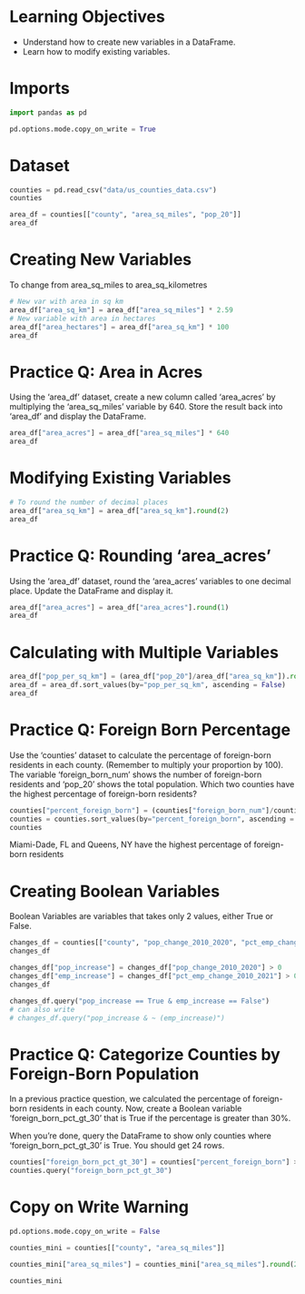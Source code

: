 
# Learning Objectives

- Understand how to create new variables in a DataFrame.
- Learn how to modify existing variables.

# Imports

```python
import pandas as pd

pd.options.mode.copy_on_write = True
```

# Dataset

```python
counties = pd.read_csv("data/us_counties_data.csv")
counties
```


```python
area_df = counties[["county", "area_sq_miles", "pop_20"]]
area_df
```

# Creating New Variables
To change from area_sq_miles to area_sq_kilometres
```python
# New var with area in sq km
area_df["area_sq_km"] = area_df["area_sq_miles"] * 2.59
# New variable with area in hectares
area_df["area_hectares"] = area_df["area_sq_km"] * 100
area_df
```

# Practice Q: Area in Acres

Using the 'area_df' dataset, create a new column called 'area_acres' by multiplying the 'area_sq_miles' variable by 640. Store the result back into 'area_df' and display the DataFrame.

```python
area_df["area_acres"] = area_df["area_sq_miles"] * 640
area_df
```

# Modifying Existing Variables

```python
# To round the number of decimal places
area_df["area_sq_km"] = area_df["area_sq_km"].round(2)
area_df
```

# Practice Q: Rounding 'area_acres'

Using the 'area_df' dataset, round the 'area_acres' variables to one decimal place. Update the DataFrame and display it.

```python
area_df["area_acres"] = area_df["area_acres"].round(1)
area_df
```

# Calculating with Multiple Variables

```python
area_df["pop_per_sq_km"] = (area_df["pop_20"]/area_df["area_sq_km"]).round(1)
area_df = area_df.sort_values(by="pop_per_sq_km", ascending = False)
area_df
```

# Practice Q: Foreign Born Percentage

Use the 'counties' dataset to calculate the percentage of foreign-born residents in each county. (Remember to multiply your proportion by 100). The variable 'foreign_born_num' shows the number of foreign-born residents and 'pop_20' shows the total population. Which two counties have the highest percentage of foreign-born residents?

```python
counties["percent_foreign_born"] = (counties["foreign_born_num"]/counties["pop_20"])*100
counties = counties.sort_values(by="percent_foreign_born", ascending = False)
counties
```
Miami-Dade, FL and Queens, NY have the highest percentage of foreign-born residents


# Creating Boolean Variables

Boolean Variables are variables that takes only 2 values, either True or False.

```python
changes_df = counties[["county", "pop_change_2010_2020", "pct_emp_change_2010_2021"]]
changes_df
```

```python
changes_df["pop_increase"] = changes_df["pop_change_2010_2020"] > 0
changes_df["emp_increase"] = changes_df["pct_emp_change_2010_2021"] > 0
changes_df
```

```python
changes_df.query("pop_increase == True & emp_increase == False")
# can also write
# changes_df.query("pop_increase & ~ (emp_increase)")
```

# Practice Q: Categorize Counties by Foreign-Born Population

In a previous practice question, we calculated the percentage of foreign-born residents in each county. Now, create a Boolean variable 'foreign_born_pct_gt_30' that is True if the percentage is greater than 30%.

When you're done, query the DataFrame to show only counties where 'foreign_born_pct_gt_30' is True. You should get 24 rows.

```python
counties["foreign_born_pct_gt_30"] = counties["percent_foreign_born"] > 30
counties.query("foreign_born_pct_gt_30")
```

# Copy on Write Warning

```python
pd.options.mode.copy_on_write = False 

counties_mini = counties[["county", "area_sq_miles"]]

counties_mini["area_sq_miles"] = counties_mini["area_sq_miles"].round(2)

counties_mini
```